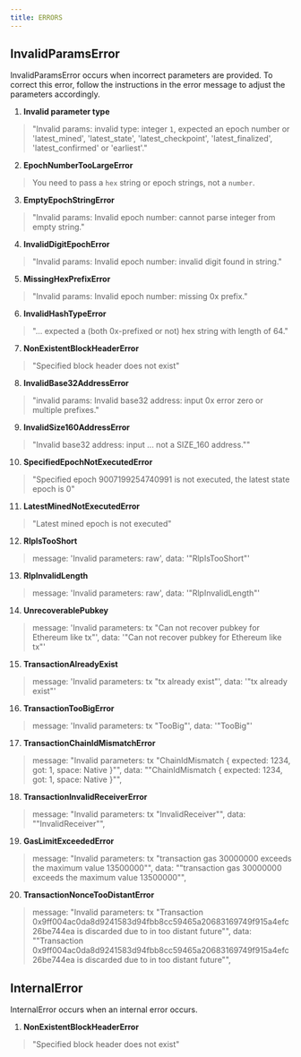 ```yaml
---
title: ERRORS
---
```


## InvalidParamsError

InvalidParamsError occurs when incorrect parameters are provided. To correct this error, follow the instructions in the error message to adjust the parameters accordingly.

1. **Invalid parameter type**

>  "Invalid params: invalid type: integer `1`, expected an epoch number or 'latest_mined', 'latest_state', 'latest_checkpoint', 'latest_finalized', 'latest_confirmed' or 'earliest'."

2. **EpochNumberTooLargeError**

> You need to pass a `hex` string or epoch strings, not a `number`.

3. **EmptyEpochStringError**

> "Invalid params: Invalid epoch number: cannot parse integer from empty string."

4. **InvalidDigitEpochError**

> "Invalid params: Invalid epoch number: invalid digit found in string."

5. **MissingHexPrefixError**

> "Invalid params: Invalid epoch number: missing 0x prefix."

6. **InvalidHashTypeError**

> "... expected a (both 0x-prefixed or not) hex string with length of 64."

7. **NonExistentBlockHeaderError**

> "Specified block header does not exist"

8. **InvalidBase32AddressError**

> "invalid params: Invalid base32 address: input 0x error zero or multiple prefixes."

9. **InvalidSize160AddressError**

> "Invalid base32 address: input ... not a SIZE_160 address.""

10. **SpecifiedEpochNotExecutedError**

> "Specified epoch 9007199254740991 is not executed, the latest state epoch is 0"

11. **LatestMinedNotExecutedError**

> "Latest mined epoch is not executed"

12. **RlpIsTooShort**

>  message: 'Invalid parameters: raw', data: '"RlpIsTooShort"'
13. **RlpInvalidLength**
>  message: 'Invalid parameters: raw', data: '"RlpInvalidLength"'

14. **UnrecoverablePubkey**

> message: 'Invalid parameters: tx "Can not recover pubkey for Ethereum like tx"', data: '"Can not recover pubkey for Ethereum like tx"'

15. **TransactionAlreadyExist**

> message: 'Invalid parameters: tx "tx already exist"', data: '"tx already exist"'

16. **TransactionTooBigError**

> message: 'Invalid parameters: tx "TooBig"', data: '"TooBig"'

17. **TransactionChainIdMismatchError**

> message: "Invalid parameters: tx \"ChainIdMismatch \{ expected: 1234, got: 1, space: Native }\"", data: "\"ChainIdMismatch \{ expected: 1234, got: 1, space: Native }\"",

18. **TransactionInvalidReceiverError**

>  message: "Invalid parameters: tx \"InvalidReceiver\"", data: "\"InvalidReceiver\"",

19. **GasLimitExceededError**

> message: "Invalid parameters: tx \"transaction gas 30000000 exceeds the maximum value 13500000\"", data: "\"transaction gas 30000000 exceeds the maximum value 13500000\"",

20. **TransactionNonceTooDistantError**

> message: "Invalid parameters: tx \"Transaction 0x9ff004ac0da8d9241583d94fbb8cc59465a20683169749f915a4efc26be744ea is discarded due to in too distant future\"",  data: "\"Transaction 0x9ff004ac0da8d9241583d94fbb8cc59465a20683169749f915a4efc26be744ea is discarded due to in too distant future\"",

## InternalError

InternalError occurs when an internal error occurs.

1. **NonExistentBlockHeaderError**

> "Specified block header does not exist"